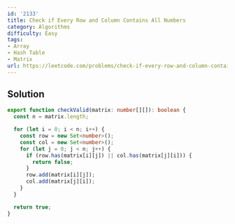 ```yaml
---
id: '2133'
title: Check if Every Row and Column Contains All Numbers
category: Algorithms
difficulty: Easy
tags:
- Array
- Hash Table
- Matrix
url: https://leetcode.com/problems/check-if-every-row-and-column-contains-all-numbers
---
```


## Solution

```typescript filename="solution.ts" copy
export function checkValid(matrix: number[][]): boolean {
  const n = matrix.length;

  for (let i = 0; i < n; i++) {
    const row = new Set<number>();
    const col = new Set<number>();
    for (let j = 0; j < n; j++) {
      if (row.has(matrix[i][j]) || col.has(matrix[j][i])) {
        return false;
      }
      row.add(matrix[i][j]);
      col.add(matrix[j][i]);
    }
  }

  return true;
}
```

